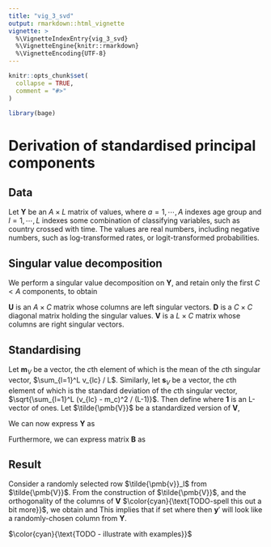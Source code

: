 ```yaml
---
title: "vig_3_svd"
output: rmarkdown::html_vignette
vignette: >
  %\VignetteIndexEntry{vig_3_svd}
  %\VignetteEngine{knitr::rmarkdown}
  %\VignetteEncoding{UTF-8}
---
```


```r
knitr::opts_chunk$set(
  collapse = TRUE,
  comment = "#>"
)
```

```r
library(bage)
```




# Derivation of standardised principal components

## Data 

Let $\pmb{Y}$ be an $A \times L$ matrix of values, where $a=1,\cdots,A$ indexes age group and $l=1,\cdots,L$ indexes some combination of classifying variables, such as country crossed with time. The values are real numbers, including negative numbers, such as log-transformed rates, or logit-transformed probabilities.

## Singular value decomposition

We perform a singular value decomposition on $\pmb{Y}$, and retain only the first $C < A$ components, to obtain
\begin{equation}
  \pmb{Y} \approx \pmb{U} \pmb{D} \pmb{V}^\top
\end{equation}

$\pmb{U}$ is an $A \times C$ matrix whose columns are left singular vectors. $\pmb{D}$ is a $C \times C$ diagonal matrix holding the singular values. $\pmb{V}$ is a $L \times C$ matrix whose columns are right singular vectors.

## Standardising

Let $\pmb{m}_V$ be a vector, the $c$th element of which is the mean of the $c$th singular vector, $\sum_{l=1}^L v_{lc} / L$. Similarly, let $\pmb{s}_V$ be a vector, the $c$th element of which is the standard deviation of the $c$th singular vector, $\sqrt{\sum_{l=1}^L (v_{lc} - m_c)^2 / (L-1)}$. Then define 
\begin{align}
  \pmb{M}_V & = \pmb{1} \pmb{m}_V^\top  \\
  \pmb{S}_V & = \text{diag}(\pmb{s}_V),
\end{align}
where $\pmb{1}$ is an L-vector of ones. Let $\tilde{\pmb{V}}$ be a standardized version of $\pmb{V}$,
\begin{equation}
  \tilde{\pmb{V}} = (\pmb{V} - \pmb{M}_V) \pmb{S}_V^{-1}.
\end{equation}

We can now express $\pmb{Y}$ as
\begin{align}
  \pmb{Y} & \approx \pmb{U} \pmb{D} (\tilde{\pmb{V}} \pmb{S}_V + \pmb{M}_V)^\top \\
  & = \pmb{U} \pmb{D} \pmb{S}_V \tilde{\pmb{V}}^\top + \pmb{U} \pmb{D}\pmb{M}_V ^\top \\
  & = \pmb{A}\tilde{\pmb{V}}^\top + \pmb{B}.
\end{align}

Furthermore, we can express matrix $\pmb{B}$ as 
\begin{align}
  \pmb{B} & = \pmb{U} \pmb{D}\pmb{M}_V ^\top \\
  & = \pmb{U} \pmb{D} \pmb{m}_V \pmb{1}^\top$ \\
  & = \pmb{b} \pmb{1}^\top.
\end{align}


## Result

Consider a randomly selected row $\tilde{\pmb{v}}_l$ from $\tilde{\pmb{V}}$. From the construction of $\tilde{\pmb{V}}$, and the orthogonality of the columns of $\pmb{V}$ $\color{cyan}{\text{TODO-spell this out a bit more}}$, we obtain
\begin{equation}
  \text{E}[\tilde{\pmb{v}}_l] = \pmb{0}
\end{equation}
and 
\begin{equation}
  \text{Var}[\tilde{\pmb{v}}_l] = \pmb{I}.
\end{equation}
This implies that if set 
\begin{equation}
  \pmb{y}' = \pmb{A} \pmb{z} + \pmb{b}
\end{equation}
where
\begin{equation}
  \pmb{z} \sim \text{N}(\pmb{0}, \pmb{I}),
\end{equation}
then $\pmb{y}'$ will look like a randomly-chosen column from $\pmb{Y}$.

$\color{cyan}{\text{TODO - illustrate with examples}}$

